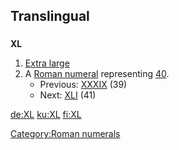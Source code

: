 ==Translingual==

==={{abbreviation}}===
'''XL'''

# [[Extra large]]
# A [[Roman numeral]] representing [[forty|40]].
#*Previous: [[XXXIX]] (39)
#*Next: [[XLI]] (41)

[[Category:Roman numerals]]

[[de:XL]]
[[ku:XL]]
[[fi:XL]]